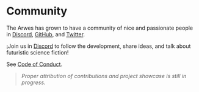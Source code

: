 
# Community

The Arwes has grown to have a community of nice and passionate people in
[Discord](https://discord.gg/s5sbTkw), [GitHub](https://github.com/arwes/arwes),
and [Twitter](https://twitter.com/arwesjs).

¡Join us in [Discord](https://discord.gg/s5sbTkw) to follow the development,
share ideas, and talk about futuristic science fiction!

See [Code of Conduct](/community/code-of-conduct).

> _Proper attribution of contributions and project showcase is still in progress._

